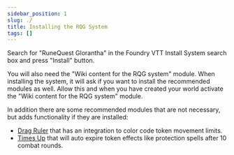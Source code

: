 ```yaml
---
sidebar_position: 1
slug: ./
title: Installing the RQG System
tags: []
---
```


Search for "RuneQuest Glorantha" in the Foundry VTT Install System search box and press "Install"
button.

You will also need the "Wiki content for the RQG system" module. When installing the system, it will
ask if you want to install the recommended modules as well. Allow this and when you have created
your world activate the "Wiki content for the RQG system" module.

In addition there are some recommended modules that are not necessary, but adds functionality if
they are installed:

- [Drag Ruler](https://foundryvtt.com/packages/drag-ruler) that has an integration to color code
  token movement limits.
- [Times Up](https://foundryvtt.com/packages/times-up) that will auto expire token effects like
  protection spells after 10 combat rounds.
